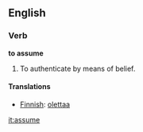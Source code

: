 {{stub}}
==English==
===Verb===
'''to assume'''

#To authenticate by means of belief.

==== Translations ====

*[[Finnish]]: [[olettaa]]

[[it:assume]]